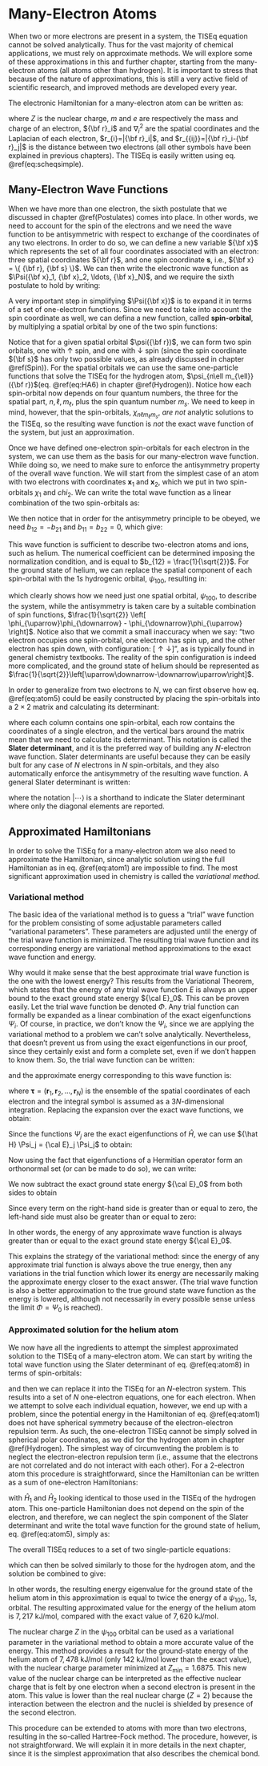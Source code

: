 # Many-Electron Atoms {#Atoms}

When two or more electrons are present in a system, the TISEq equation cannot be solved analytically. Thus for the vast majority of chemical applications, we must rely on approximate methods. We will explore some of these approximations in this and further chapter, starting from the many-electron atoms (all atoms other than hydrogen). It is important to stress that because of the nature of approximations, this is still a very active field of scientific research, and improved methods are developed every year.

The electronic Hamiltonian for a many-electron atom can be written as:

\begin{equation}
\hat{H}({\bf r}_1,{\bf r}_2,\ldots,{\bf r}_N)=\sum_{i=1}^N \left(-{\frac {\hbar ^{2}}{2m }}\nabla_{i}^{2}-{\frac {Ze^{2}}{4\pi \varepsilon _{0}r_{i}}} \right)+{\frac {e^{2}}{4\pi \epsilon _{0}}}\sum_{i<j}\frac{1}{r_{ij}},
(\#eq:atom1)
\end{equation}

where $Z$ is the nuclear charge, $m$ and $e$ are respectively the mass and charge of an electron, ${\bf r}_i$ and $\nabla_i^2$ are the spatial coordinates and the Laplacian of each electron, $r_{i}=|{\bf r}_i|$, and $r_{{ij}}=|{\bf r}_i-{\bf r}_j|$ is the distance between two electrons (all other symbols have been explained in previous chapters). The TISEq is easily written using eq. \@ref(eq:scheqsimple).

## Many-Electron Wave Functions
When we have more than one electron, the sixth postulate that we discussed in chapter \@ref(Postulates) comes into place. In other words,  we need to account for the spin of the electrons and we need the wave function to be antisymmetric with respect to exchange of the coordinates of any two electrons. In order to do so, we can define a new variable ${\bf x}$ which represents the set of all four coordinates associated with an electron: three spatial coordinates ${\bf r}$, and one spin coordinate $\mathbf{s}$, i.e.,  ${\bf x} = \{ {\bf r}, {\bf s} \}$. We can then write the electronic wave function as  $\Psi({\bf x}_1, {\bf x}_2, \ldots, {\bf x}_N)$, and we require the sixth postulate to hold by writing:

\begin{equation}
\Psi\left({\bf x}_1,{\bf x}_2,\ldots, {\bf x}_N\right) = - \Psi\left({\bf x}_2,{\bf x}_1,\ldots, {\bf x}_N\right)
(\#eq:atom2)  
\end{equation}

A very important step in simplifying  $\Psi({\bf x})$ is to expand it in terms of a set of one-electron functions. Since we need to take into account the spin coordinate as well, we can defina a new function, called **spin-orbital**, by multiplying a spatial orbital by one of the two spin functions:

\begin{equation}
\begin{aligned}
\chi({\bf x}) &= \psi({\bf r}) \phi_{\uparrow}({\bf s}), \\
\chi({\bf x}) &= \psi({\bf r}) \phi_{\downarrow}({\bf s}).
\end{aligned}
(\#eq:atom3)
\end{equation}

Notice that for a given spatial orbital $\psi({\bf r})$, we can form two spin orbitals, one with $\uparrow$ spin, and one with $\downarrow$ spin (since the spin coordinate ${\bf s}$ has only two possible values, as already discussed in chapter \@ref(Spin)). For the spatial orbitals we can use the same one-particle functions that solve the TISEq for the hydrogen atom, $\psi_{n\ell m_{\ell}}({\bf r})$(eq. \@ref(eq:HA6) in chapter \@ref(Hydrogen)). Notice how each spin-orbital now depends on four quantum numbers, the three for the spatial part, $n,\ell,m_{\ell}$, plus the spin quantum number $m_s$. We need to keep in mind, however, that the spin-orbitals, $\chi_{n\ell m_{\ell} m_{s}}$, *are not* analytic solutions to the TISEq, so the resulting wave function is  *not* the exact wave function of the system, but just an approximation.

Once we have defined one-electron spin-orbitals for each electron in the system, we can use them as the basis for our many-electron wave function. While doing so, we need to make sure to enforce the antisymmetry property of the overall wave function. We will start from the simplest case of an atom with two electrons with coordinates $\mathbf{x}_1$ and $\mathbf{x}_2$, which we put in two spin-orbitals $\chi_1$ and $chi_2$. We can write the total wave function as a linear combination of the two spin-orbitals as:

\begin{equation}
\begin{aligned}
\Psi({\bf x}_1, {\bf x}_2) =& b_{11} \chi_1({\bf x}_1) \chi_1({\bf x}_2) + b_{12} \chi_1({\bf x}_1) \chi_2({\bf x}_2) + \\
& b_{21} \chi_2({\bf x}_1) \chi_1({\bf x}_2) + b_{22} \chi_2({\bf x}_1) \chi_2({\bf x}_2).
\end{aligned}
(\#eq:atom4)
\end{equation}

We then notice that in order for the antisymmetry principle to be obeyed, we need $b_{12} = -b_{21}$ and $b_{11} = b_{22} = 0$, which give:

\begin{equation}
\Psi({\bf x}_1, {\bf x}_2) = b_{12} \left[ \chi_1({\bf x}_1) \chi_2({\bf x}_2) - \chi_2({\bf x}_1) \chi_1({\bf x}_2)\right].
(\#eq:atom5)
\end{equation}

This wave function is sufficient to describe two-electron atoms and ions, such as helium. The numerical coefficient can be determined imposing the normalization condition, and is equal to $b_{12} = \frac{1}{\sqrt{2}}$. For the ground state of helium, we can replace the spatial component of each spin-orbital with the $1s$ hydrogenic orbital, $\psi_{100}$, resulting in:

\begin{equation}
\begin{aligned}
\Psi({\bf x}_1, {\bf x}_2) &= \frac{1}{\sqrt{2}} \left[ \psi_{100}({\bf r}_1)\phi_{\uparrow} \; \psi_{100}({\bf r}_2)\phi_{\downarrow} - \psi_{100}({\bf r}_1)\phi_{\downarrow} \; \psi_{100}({\bf r}_2)\phi_{\uparrow} \right] \\
&= \psi_{100}({\bf r}_1)\psi_{100}({\bf r}_2) \frac{1}{\sqrt{2}} \left[ \phi_{\uparrow}\phi_{\downarrow} - \phi_{\downarrow}\phi_{\uparrow} \right],
\end{aligned}
(\#eq:atom6)
\end{equation}

which clearly shows how we need just one spatial orbital, $\psi_{100}$, to describe the system, while the antisymmetry is taken care by a suitable combination of spin functions, $\frac{1}{\sqrt{2}} \left[ \phi_{\uparrow}\phi_{\downarrow} - \phi_{\downarrow}\phi_{\uparrow} \right]$. Notice also that we commit a small inaccuracy when we say: "two electron occupies one spin-orbital, one electron has spin up, and the other electron has spin down, with configuration: $[\uparrow\downarrow]$", as is typically found in general chemistry textbooks. The reality of the spin configuration is indeed more complicated, and the ground state of helium should be represented as $\frac{1}{\sqrt{2}}\left[\uparrow\downarrow-\downarrow\uparrow\right]$.

In order to generalize from two electrons to $N$, we can first observe how eq. \@ref(eq:atom5) could be easily constructed by placing the spin-orbitals into a $2\times2$ matrix and calculating its determinant:

\begin{equation}
\Psi({\bf x}_1, {\bf x}_2)= \frac{1}{\sqrt{2}}{\begin{vmatrix} \chi_1({\bf x}_1)&\chi_2({\bf x}_1)\\\chi_1({\bf x}_2)&\chi_2({\bf x}_2)
\end{vmatrix}},
(\#eq:atom7)
\end{equation}

where each column contains one spin-orbital, each row contains the coordinates of a single electron, and the vertical bars around the matrix mean that we need to calculate its determinant. This notation is called the **Slater determinant**, and it is the preferred way of building any $N$-electron wave function. Slater determinants are useful because they can be easily bult for any case of $N$ electrons in $N$ spin-orbitals, and they also automatically enforce the antisymmetry of the resulting wave function. A general Slater determinant is written:

\begin{equation}
\Psi (\mathbf{x} _{1},\mathbf{x} _{2},\ldots ,\mathbf{x} _{N})={\frac {1}{\sqrt {N!}}}{\begin{vmatrix}\chi _{1}(\mathbf{x} _{1})&\chi _{2}(\mathbf{x} _{1})&\cdots &\chi _{N}(\mathbf{x} _{1})\\\chi _{1}(\mathbf{x} _{2})&\chi _{2}(\mathbf{x} _{2})&\cdots &\chi _{N}(\mathbf{x} _{2})\\\vdots &\vdots &\ddots &\vdots \\\chi _{1}(\mathbf{x} _{N})&\chi _{2}(\mathbf{x} _{N})&\cdots &\chi _{N}(\mathbf{x} _{N})\end{vmatrix}} = |\chi _{1},\chi _{2},\cdots ,\chi _{N}\rangle,
(\#eq:atom8)
\end{equation}

where the notation $|\cdots\rangle$ is a shorthand to indicate the Slater determinant where only the diagonal elements are reported.

## Approximated Hamiltonians
 
In order to solve the TISEq for a many-electron atom we also need to approximate the Hamiltonian, since analytic solution using the full Hamiltonian as in eq. \@ref(eq:atom1) are impossible to find. The most significant approximation used in chemistry is called the *variational method*.

### Variational method

The basic idea of the variational method is to guess a "trial" wave function for the problem consisting of some adjustable parameters called "variational parameters". These parameters are adjusted until the energy of the trial wave function is minimized. The resulting trial wave function and its corresponding energy are variational method approximations to the exact wave function and energy.

Why would it make sense that the best approximate trial wave function is the one with the lowest energy? This results from the Variational Theorem, which states that the energy of any trial wave function $E$ is always an upper bound to the exact ground state energy ${\cal E}_0$. This can be proven easily. Let the trial wave function be denoted $\Phi$. Any trial function can formally be expanded as a linear combination of the exact eigenfunctions $\Psi_i$. Of course, in practice, we don't know the $\Psi_i$, since we are applying the variational method to a problem we can't solve analytically. Nevertheless, that doesn't prevent us from using the exact eigenfunctions in our proof, since they certainly exist and form a complete set, even if we don't happen to know them. So, the trial wave function can be written:

\begin{equation}
\Phi = \sum_i c_i \Psi_i,
(\#eq:var1)
\end{equation}

and the approximate energy corresponding to this wave function is:

\begin{equation}
E[\Phi] = \frac{\int \Phi^* {\hat H} \Phi d\mathbf{\tau}}{\int \Phi^* \Phi d\mathbf{\tau}},
(\#eq:var2)
\end{equation}

where $\mathbf{\tau}=\left(\mathbf{r}_1,\mathbf{r}_2,\ldots,\mathbf{r}_N\right)$ is the ensemble of the spatial coordinates of each electron and the integral symbol is assumed as a $3N$-dimensional integration. Replacing the expansion over the exact wave functions, we obtain:

\begin{equation}
E[\Phi] = \frac{\sum_{ij} c_i^* c_j \int \Psi_i^* {\hat H} \Psi_jd\mathbf{\tau}}{
\sum_{ij} c_i^* c_j \int \Psi_i^* \Psi_jd\mathbf{\tau}}.
(\#eq:var3)
\end{equation}

Since the functions $\Psi_j$ are the exact eigenfunctions of ${\hat H}$, we can use  ${\hat H} \Psi_j = {\cal E}_j \Psi_j$ to obtain:

\begin{equation}
E[\Phi] = \frac{\sum_{ij} c_i^* c_j {\cal E}_j \int \Psi_i^* \Psi_j d\mathbf{\tau}}{
\sum_{ij} c_i^* c_j \int \Psi_i^* \Psi_j d\mathbf{\tau}}.
(\#eq:var4)
\end{equation}

Now using the fact that eigenfunctions of a Hermitian operator form an orthonormal set (or can be made to do so), we can write:

\begin{equation}
E[\Phi] = \frac{\sum_{i} c_i^* c_i {\cal E}_i}{\sum_{i} c_i^* c_i}.
(\#eq:var5)
\end{equation}

We now subtract the exact ground state energy ${\cal E}_0$ from both sides to obtain 

\begin{equation}
E[\Phi] - {\cal E}_0 = \frac{\sum_i c_i^* c_i ( {\cal E}_i - {\cal E}_0)}{
\sum_i c_i^* c_i}.
(\#eq:var6)
\end{equation}

Since every term on the right-hand side is greater than or equal to zero, the left-hand side must also be greater than or equal to zero:

\begin{equation}
E[\Phi] \geq {\cal E}_0.
(\#eq:varprinciple)
\end{equation}

In other words, the energy of any approximate wave function is always greater than or equal to the exact ground state energy ${\cal E}_0$. 

This explains the strategy of the variational method: since the energy of any approximate trial function is always above the true energy, then any variations in the trial function which lower its energy are necessarily making the approximate energy closer to the exact answer. (The trial wave function is also a better approximation to the true ground state wave function as the energy is lowered, although not necessarily in every possible sense unless the limit $\Phi = \Psi_0$ is reached).

### Approximated solution for the helium atom

We now have all the ingredients to attempt the simplest approximated solution to the TISEq of a many-electron atom. We can start by writing the total wave function using the Slater determinant of eq. \@ref(eq:atom8) in terms of spin-orbitals:

\begin{equation}
\Psi (\mathbf{x}_{1},\mathbf{x}_{2},\ldots ,\mathbf{x}_{N})= |\chi_{1},\chi_{2},\cdots ,\chi_{N}\rangle = |\psi_{1}\phi_{\uparrow},\psi_{1}\phi_{\downarrow},\cdots ,\psi_{\frac{N}{2}}\phi_{\uparrow},\psi_{\frac{N}{2}}\phi_{\downarrow}\rangle,
(\#eq:hf1)
\end{equation}

and then we can replace it into the TISEq for an $N$-electron system. This results into a set of $N$ one-electron equations, one for each electron. When we attempt to solve each individual equation, however, we end up with a problem, since the potential energy in the Hamiltonian of eq. \@ref(eq:atom1) does not have spherical symmetry because of the electron-electron repulsion term. As such, the one-electron TISEq cannot be simply solved in spherical polar coordinates, as we did for the hydrogen atom in chapter \@ref(Hydrogen). The simplest way of circumventing the problem is to neglect the electron-electron repulsion term (i.e., assume that the electrons are not correlated and do not interact with each other). For a 2-electron atom this procedure is straightforward, since the Hamiltonian can be written as a sum of one-electron Hamiltonians:

\begin{equation}
\hat{H} =\hat{H}_1+\hat{H}_2,
(\#eq:hf2)
\end{equation}

with $\hat{H}_1$ and $\hat{H}_2$ looking identical to those used in the TISEq of the hydrogen atom. This one-particle Hamiltonian does not depend on the spin of the electron, and therefore, we can neglect the spin component of the Slater determinant and write the total wave function for the ground state of helium, eq. \@ref(eq:atom5), simply as:

\begin{equation}
\Psi({\bf r}_1, {\bf r}_2) = \psi_{100}({\bf r}_1)\psi_{100}({\bf r}_2).
(\#eq:hf3)
\end{equation}

The overall TISEq reduces to a set of two single-particle equations:

\begin{equation}
\begin{aligned}
\hat{H}_1 \psi_{100}({\bf r}_1) &= E_1\psi_{100}({\bf r}_1) \\
\hat{H}_2 \psi_{100}({\bf r}_2) &= E_2\psi_{100}({\bf r}_2),
\end{aligned}
(\#eq:hf4)
\end{equation}

which can then be solved similarly to those for the hydrogen atom, and the solution be combined to give:

\begin{equation}
E = E_1+E_2.
(\#eq:hf5)
\end{equation}

In other words, the resulting energy eigenvalue for the ground state of the helium atom in this approximation is equal to twice the energy of a $\psi_{100}$, $1s$, orbital. The resulting approximated value for the energy of the helium atom is $7,217 \text{ kJ/mol}$, compared with the exact value of $7,620 \text{ kJ/mol}$.

The nuclear charge $Z$ in the $\psi_{100}$ orbital can be used as a variational parameter in the variational method to obtain a more accurate value of the energy. This method provides a result for the ground-state energy of the helium atom of $7,478 \text{ kJ/mol}$ (only $142 \text{ kJ/mol}$ lower than the exact value), with the nuclear charge parameter minimized at $Z_{\text{min}}=1.6875$. This new value of the nuclear charge can be interpreted as the effective nuclear charge that is felt by one electron when a second electron is present in the atom. This value is lower than the real nuclear charge ($Z=2$) because the interaction between the electron and the nuclei is shielded by presence of the second electron.

This procedure can be extended to atoms with more than two electrons, resulting in the so-called Hartree-Fock method. The procedure, however, is not straightforward. We will explain it in more details in the next chapter, since it is the simplest approximation that also describes the chemical bond.
